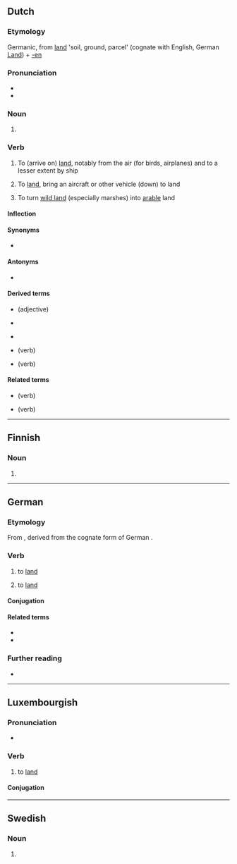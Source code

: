 {{also|Landen|länden}}
==Dutch==

===Etymology===
Germanic, from [[land]] 'soil, ground, parcel' (cognate with English, German [[Land]]) + [[-en]]

===Pronunciation===
* {{IPA|/ˈlɑn.də(n)/|lang=nl}}
* {{audio|Nl-landen.ogg|Audio|lang=nl}}

===Noun===
{{head|nl|noun plural form}}

# {{nl-noun form of|pl|land}}

===Verb===
{{nl-verb}}

# {{lb|nl|intransitive}} To (arrive on) [[land]], notably from the air (for birds, airplanes) and to a lesser extent by ship
# {{lb|nl|transitive}} To [[land]], bring an aircraft or other vehicle (down) to land
# {{lb|nl|transitive}} To turn [[wild land]] (especially marshes) into [[arable]] land

====Inflection====
{{nl-conj-wk|land|aux=zijn}}

====Synonyms====
* {{l|nl|neerstrijken}}

====Antonyms====
* {{l|nl|opstijgen}}

====Derived terms====
* {{l|nl|landelijk}} (adjective)
* {{l|nl|landing}}
* {{l|nl|landtouw}} {{g2|n}}
* {{l|nl|aanlanden}} (verb)
* {{l|nl|inlanden}} (verb)

====Related terms====
* {{l|nl|belanden}} (verb)
* {{l|nl|verlanden}} (verb)

----

==Finnish==

===Noun===
{{head|fi|noun form}}

# {{fi-form of|case=genitive|pl=singular|lande}}

----

==German==

===Etymology===
From {{etyl|gml|de}} {{m|gml|landen}}, derived from the cognate form of German {{m|de|Land||land}}.

===Verb===
{{de-verb-weak|landet|landete|gelandet|auxiliary=both}}

# {{lb|de|intransitive|auxiliary verb: sein|aviation}} to [[land#English|land]]
# {{lb|de|transitive|auxiliary verb: haben|aviation}} to [[land#English|land]]

====Conjugation====
{{de-conj-weak|land|gelandet|hs|e}}

====Related terms====
* {{l|de|Landung}}
* {{l|de|wassern}}

===Further reading===
* {{R:Duden}}

----

==Luxembourgish==

===Pronunciation===
* {{IPA|/ˈlɑndən/|lang=lb}}

===Verb===
{{lb-verb|||sinn}}

# {{lb|lb|intransitive}} to [[land]]

====Conjugation====
{{lb-conj-regular|land|gelant|sinn}}

----

==Swedish==

===Noun===
{{head|sv|noun form}}

# {{sv-noun-form-def-pl|land}}